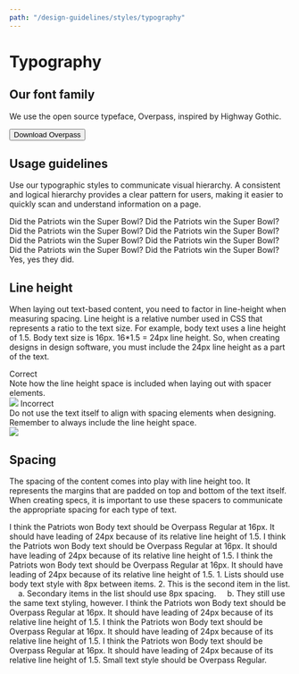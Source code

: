 ```yaml
---
path: "/design-guidelines/styles/typography"
---
```


# Typography

## Our font family
We use the open source typeface, Overpass, inspired by Highway Gothic.

<Button variant="primary" component="a" href="https://fonts.google.com/specimen/Overpass" target="_blank">Download Overpass</Button>

## Usage guidelines
Use our typographic styles to communicate visual hierarchy. A consistent and logical hierarchy provides a clear pattern for users, making it easier to quickly scan and understand information on a page.

<TypographyGrid title="Hero Title*" note="*Not to be used in content block (Landing pages, login, etc.)" fontWeight="400" fontSize="36" lineHeight="1.3">Did the Patriots win the Super Bowl?</TypographyGrid>
<TypographyGrid title="Main Title" fontWeight="400" fontSize="28" lineHeight="1.3">Did the Patriots win the Super Bowl?</TypographyGrid>
<TypographyGrid title="Secondary Title" fontWeight="400" fontSize="24" lineHeight="1.3">Did the Patriots win the Super Bowl?</TypographyGrid>
<TypographyGrid title="Subtitle" fontWeight="400" fontSize="21" lineHeight="1.5">Did the Patriots win the Super Bowl?</TypographyGrid>
<TypographyGrid title="Fourth Level Title" fontWeight="500" fontSize="18" lineHeight="1.5">Did the Patriots win the Super Bowl?</TypographyGrid>
<TypographyGrid title="Fifth Level Title" fontWeight="500" fontSize="16" lineHeight="1.5">Did the Patriots win the Super Bowl?</TypographyGrid>
<TypographyGrid title="Body" fontWeight="400" fontSize="16" lineHeight="1.5">Did the Patriots win the Super Bowl?</TypographyGrid>
<TypographyGrid title="Small Text" fontWeight="400" fontSize="14" lineHeight="1.3">Did the Patriots win the Super Bowl?</TypographyGrid>
<TypographyGrid title="Tiny Text*" note="*Not to be used in content block (Only used with data visualizations when 14px is not small enough.)" fontWeight="400" fontSize="12" lineHeight="1.3">Yes, yes they did.</TypographyGrid>

## Line height
When laying out text-based content, you need to factor in line-height when measuring spacing. Line height is a relative number used in CSS that represents a ratio to the text size. For example, body text uses a line height of 1.5. Body text size is 16px. 16*1.5 = 24px line height. So, when creating designs in design software, you must include the 24px line height as a part of the text.

<Grid>
  <GridItem sm={12} span={6} lg={4}>
    <LineHeightTitle><CheckCircleIcon color="#52A549" /> Correct</LineHeightTitle>
    <div>Note how the line height space is included when laying out with spacer elements.</div>
  </GridItem>
  <GridItem sm={12} span={6} lg={8}>
    <img style={{maxHeight: '170px', padding: '16px'}} src={correct} />
  </GridItem>
  <GridItem span={12}><Spacer size="48" /></GridItem>
  <GridItem sm={12} span={6} lg={4}>
    <LineHeightTitle><TimesCircleIcon color="#CC0000" /> Incorrect</LineHeightTitle>
    <div>Do not use the text itself to align with spacing elements when designing. Remember to always include the line height space.</div>
  </GridItem>
  <GridItem sm={12} span={6} lg={8}>
    <img style={{maxHeight: '125px', padding: '16px'}} src={incorrect} />
  </GridItem>
  <GridItem span={12}><Spacer size="48" /></GridItem>
</Grid>

## Spacing
The spacing of the content comes into play with line height too. It represents the margins that are padded on top and bottom of the text itself. When creating specs, it is important to use these spacers to communicate the appropriate spacing for each type of text.

<Grid gutter="md">
  <GridItem span={8}>
    <SpacingContentItem fontWeight="400" fontSize="36" lineHeight="1.3">I think the Patriots won</SpacingContentItem>
    <Spacer size="16" color="16" />
    <SpacingContentItem fontWeight="400" fontSize="16" lineHeight="1.5">Body text should be Overpass Regular at 16px. It should have leading of 24px because of its relative line height of 1.5.</SpacingContentItem>
    <Spacer size="24" color="24" />
    <SpacingContentItem fontWeight="400" fontSize="28" lineHeight="1.3">I think the Patriots won</SpacingContentItem>
    <Spacer size="16" color="16" />
    <SpacingContentItem fontWeight="400" fontSize="16" lineHeight="1.5">Body text should be Overpass Regular at 16px. It should have leading of 24px because of its relative line height of 1.5.</SpacingContentItem>
    <Spacer size="24" color="24" />
    <SpacingContentItem fontWeight="400" fontSize="24" lineHeight="1.3">I think the Patriots won</SpacingContentItem>
    <Spacer size="16" color="16" />
    <SpacingContentItem fontWeight="400" fontSize="16" lineHeight="1.5">Body text should be Overpass Regular at 16px. It should have leading of 24px because of its relative line height of 1.5.</SpacingContentItem>
    <Spacer size="16" color="16" />
    <SpacingContentItem fontWeight="400" fontSize="16" lineHeight="1.5">1. Lists should use body text style with 8px between items.</SpacingContentItem>
    <Spacer size="8" color="8" />
    <SpacingContentItem fontWeight="400" fontSize="16" lineHeight="1.5">2. This is the second item in the list.</SpacingContentItem>
    <Spacer size="8" color="8" />
    <SpacingContentItem fontWeight="400" fontSize="16" lineHeight="1.5">&nbsp;&nbsp;&nbsp;&nbsp;a. Secondary items in the list should use 8px spacing.</SpacingContentItem>
    <Spacer size="8" color="8" />
    <SpacingContentItem fontWeight="400" fontSize="16" lineHeight="1.5">&nbsp;&nbsp;&nbsp;&nbsp;b. They still use the same text styling, however.</SpacingContentItem>
    <Spacer size="24" color="24" />
    <SpacingContentItem fontWeight="400" fontSize="21" lineHeight="1.5">I think the Patriots won</SpacingContentItem>
    <Spacer size="16" color="16" />
    <SpacingContentItem fontWeight="400" fontSize="16" lineHeight="1.5">Body text should be Overpass Regular at 16px. It should have leading of 24px because of its relative line height of 1.5.</SpacingContentItem>
    <Spacer size="24" color="24" />
    <SpacingContentItem fontWeight="400" fontSize="18" lineHeight="1.5">I think the Patriots won</SpacingContentItem>
    <Spacer size="16" color="16" />
    <SpacingContentItem fontWeight="400" fontSize="16" lineHeight="1.5">Body text should be Overpass Regular at 16px. It should have leading of 24px because of its relative line height of 1.5.</SpacingContentItem>
    <Spacer size="24" color="24" />
    <SpacingContentItem fontWeight="400" fontSize="16" lineHeight="1.5">I think the Patriots won</SpacingContentItem>
    <Spacer size="16" color="16" />
    <SpacingContentItem fontWeight="400" fontSize="16" lineHeight="1.5">Body text should be Overpass Regular at 16px. It should have leading of 24px because of its relative line height of 1.5.</SpacingContentItem>
    <Spacer size="24" color="24" />
    <SpacingContentItem fontWeight="400" fontSize="14" lineHeight="1.3">Small text style should be Overpass Regular.</SpacingContentItem>
  </GridItem>
  <GridItem span={4}>
    <Spacer size="8" color="8" description="8px" />
    <Spacer size="16" color="16" description="16px" />
    <Spacer size="24" color="24" description="24px" />
    <Spacer size="24" description="Line Height" showBorder />
  </GridItem>
</Grid>
